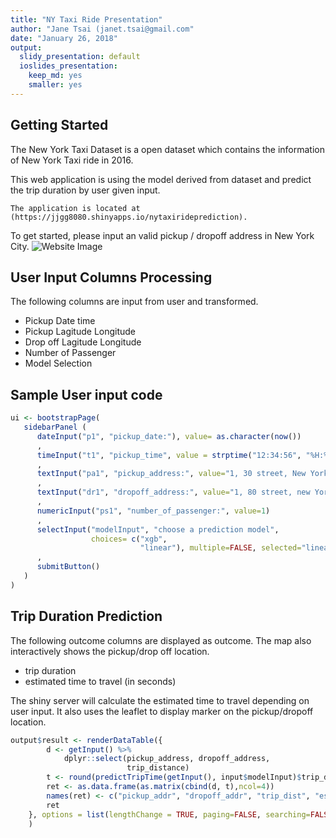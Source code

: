 ```yaml
---
title: "NY Taxi Ride Presentation"
author: "Jane Tsai (janet.tsai@gmail.com"
date: "January 26, 2018"
output:
  slidy_presentation: default
  ioslides_presentation:
    keep_md: yes
    smaller: yes
---
```


## Getting Started

The New York Taxi Dataset is a open dataset which contains the information of New York Taxi ride in 2016. 

This web application is using the model derived from dataset and predict the trip duration by user given input.

    The application is located at (https://jjgg8080.shinyapps.io/nytaxirideprediction).

To get started, please input an valid pickup / dropoff address in New York City. 
![Website Image](website_image.png) 

## User Input Columns Processing

The following columns are input from user and transformed.

* Pickup Date time 
* Pickup Lagitude Longitude
* Drop off Lagitude Longitude
* Number of Passenger
* Model Selection



## Sample User input code

```r

ui <- bootstrapPage(
   sidebarPanel ( 
      dateInput("p1", "pickup_date:"), value= as.character(now())
      ,
      timeInput("t1", "pickup_time", value = strptime("12:34:56", "%H:%M:%S"))
      ,
      textInput("pa1", "pickup_address:", value="1, 30 street, New York, NY")
      ,
      textInput("dr1", "dropoff_address:", value="1, 80 street, new York NY")
      ,
      numericInput("ps1", "number_of_passenger:", value=1)
      ,
      selectInput("modelInput", "choose a prediction model",
                  choices= c("xgb",
                             "linear"), multiple=FALSE, selected="linear")
      ,
      submitButton()
   )
)
```

## Trip Duration Prediction

The following outcome columns are displayed as outcome. The map also interactively shows the pickup/drop off location.

- trip duration
- estimated time to travel (in seconds)

The shiny server will calculate the estimated time to travel depending on user input.
It also uses the leaflet to display marker on the pickup/dropoff location.

```r
output$result <- renderDataTable({
        d <- getInput() %>% 
            dplyr::select(pickup_address, dropoff_address,
                          trip_distance)
        t <- round(predictTripTime(getInput(), input$modelInput)$trip_duration, digits=2)
        ret <- as.data.frame(as.matrix(cbind(d, t),ncol=4))
        names(ret) <- c("pickup_addr", "dropoff_addr", "trip_dist", "estimate_trip_duration(s)")
        ret
    }, options = list(lengthChange = TRUE, paging=FALSE, searching=FALSE)
    )
```



